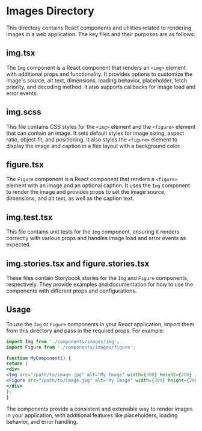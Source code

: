 # Images Directory

This directory contains React components and utilities related to rendering images in a web application. The key files and their purposes are as follows:

## img.tsx

The `Img` component is a React component that renders an `<img>` element with additional props and functionality. It provides options to customize the image's source, alt text, dimensions, loading behavior, placeholder, fetch priority, and decoding method. It also supports callbacks for image load and error events.

## img.scss

This file contains CSS styles for the `<img>` element and the `<figure>` element that can contain an image. It sets default styles for image sizing, aspect ratio, object fit, and positioning. It also styles the `<figure>` element to display the image and caption in a flex layout with a background color.

## figure.tsx

The `Figure` component is a React component that renders a `<figure>` element with an image and an optional caption. It uses the `Img` component to render the image and provides props to set the image source, dimensions, and alt text, as well as the caption text.

## img.test.tsx

This file contains unit tests for the `Img` component, ensuring it renders correctly with various props and handles image load and error events as expected.

## img.stories.tsx and figure.stories.tsx

These files contain Storybook stories for the `Img` and `Figure` components, respectively. They provide examples and documentation for how to use the components with different props and configurations.

## Usage

To use the `Img` or `Figure` components in your React application, import them from this directory and pass in the required props. For example:

```jsx
import Img from './components/images/img';
import Figure from './components/images/figure';

function MyComponent() {
return (
<div>
<Img src="/path/to/image.jpg" alt="My Image" width={300} height={200} />
<Figure src="/path/to/image.jpg" alt="My Image" width={300} height={200} caption="This is a caption" />
</div>
);
}
```

The components provide a consistent and extensible way to render images in your application, with additional features like placeholders, loading behavior, and error handling.
